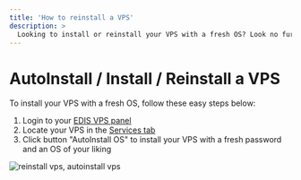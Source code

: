 ```yaml
---
title: 'How to reinstall a VPS'
description: >
  Looking to install or reinstall your VPS with a fresh OS? Look no further than EDIS Global! Our easy-to-use VPS panel and automated installation process make setting up your VPS a breeze. Simply log in to your account, locate your VPS, and click the "AutoInstall OS" button to choose the operating system of your choice. It's like having your own personal IT department at your fingertips!
---
```


# AutoInstall / Install / Reinstall a VPS

To install your VPS with a fresh OS, follow these easy steps below:

 1. Login to your [EDIS VPS panel](https://manage.edis.at/whmcs/clientarea.php)
 2. Locate your VPS in the [Services tab](https://manage.edis.at/whmcs/clientarea.php?action=services)
 3. Click button "AutoInstall OS" to install your VPS with a fresh password and an OS of your liking

![reinstall vps, autoinstall vps](https://glorious-snazzy-hot.media.strapiapp.com/reinstall_autoinstall_vps_edisglobal_9f06aea51c.gif)
